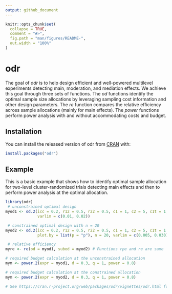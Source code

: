 ```yaml
---
output: github_document
---
```


<!-- README.md is generated from README.Rmd. Please edit that file -->

```r
knitr::opts_chunk$set(
  collapse = TRUE,
  comment = "#>",
  fig.path = "man/figures/README-",
  out.width = "100%"
)
```

# odr

<!-- badges: start -->
<!-- badges: end -->

The goal of *odr* is to help design efficient and well-powered multilevel
experiments detecting main, moderation, and mediation effects. 
We achieve this goal through three sets of functions. 
The *od* functions identify the optimal sample size allocations by 
leveraging sampling cost information and other design parameters. 
The *re* function compares the relative efficiency across sample 
allocations (mainly for main effects). 
The *power* functions perform power analysis with and 
without accommodating costs and budget.

## Installation

You can install the released version of odr from [CRAN](https://CRAN.R-project.org) with:

``` r
install.packages("odr")
```

## Example

This is a basic example that shows how to identify optimal sample allocation
for two-level cluster-randomized trials detecting main effects and then to 
perform power analysis at the optimal allocation.

```r
library(odr)
 # unconstrained optimal design
myod1 <- od.2(icc = 0.2, r12 = 0.5, r22 = 0.5, c1 = 1, c2 = 5, c1t = 1, c2t = 50, 
              varlim = c(0.01, 0.02))

 # constrained optimal design with n = 20
myod2 <- od.2(icc = 0.2, r12 = 0.5, r22 = 0.5, c1 = 1, c2 = 5, c1t = 1, c2t = 50,
              plot.by = list(p = "p"), n = 20, varlim = c(0.005, 0.030))

 # relative efficiency
myre <- re(od = myod1, subod = myod2) # Functions rpe and re are same

# required budget calculation at the unconstrained allocation
mym <- power.2(expr = myod1, d = 0.3, q = 1, power = 0.8)

# required budget calculation at the constrained allocation
mym <- power.2(expr = myod2, d = 0.3, q = 1, power = 0.8)

# See https://cran.r-project.org/web/packages/odr/vignettes/odr.html for more examples
```
